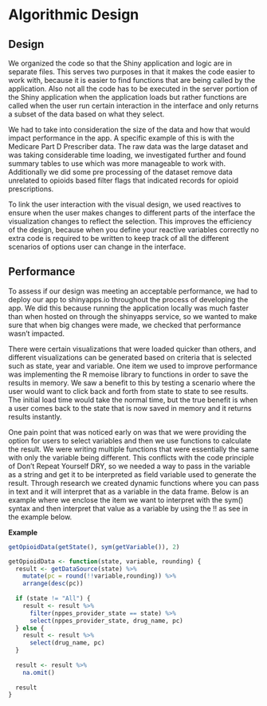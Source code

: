 # Algorithmic Design

## Design

We organized the code so that the Shiny application and logic are in separate files.  This serves two purposes in that it makes the code easier to work with, because it is easier to find functions that are being called by the application.   Also not all the code has to be executed in the server portion of the Shiny application when the application loads but rather functions are called when the user run certain interaction in the interface and only returns a subset of the data based on what they select.

We had to take into consideration the size of the data and how that would impact performance in the app.  A specific example of this is with the Medicare Part D Prescriber data.  The raw data was the large dataset and was taking considerable time loading, we investigated further and found summary tables to use which was more manageable to work with.  Additionally we did some pre processing of the dataset remove data unrelated to opioids based filter flags that indicated records for opioid prescriptions.

To link the user interaction with the visual design, we used reactives to ensure when the user makes changes to different parts of the interface the visualization changes to reflect the selection.  This improves the efficiency of the design, because when you define your reactive variables correctly no extra code is required to be written to keep track of all the different scenarios of options user can change in the interface.

## Performance

To assess if our design was meeting an acceptable performance, we had to deploy our app to shinyapps.io throughout the process of developing the app.  We did this because running the application locally was much faster than when hosted on through the shinyapps service, so we wanted to make sure that when big changes were made, we checked that performance wasn’t impacted.

There were certain visualizations that were loaded quicker than others, and different visualizations can be generated based on criteria that is selected such as state, year and variable.  One item we used to improve performance was implementing the R memoise library to functions in order to save the results in memory.  We saw a benefit to this by testing a scenario where the user would want to click back and forth from state to state to see results.  The initial load time would take the normal time, but the true benefit is when a user comes back to the state that is now saved in memory and it returns results instantly.

One pain point that was noticed early on was that we were providing the option for users to select variables and then we use functions to calculate the result.  We were writing multiple functions that were essentially the same with only the variable being different.  This conflicts with the code principle of Don’t Repeat Yourself DRY, so we needed a way to pass in the variable as a string and get it to be interpreted as field variable used to generate the result.  Through research we created dynamic functions where you can pass in text and it will interpret that as a variable in the data frame.  Below is an example where we enclose the item we want to interpret with the sym() syntax and then interpret that value as a variable by using the !! as see in the example below.

**Example**
```r
getOpioidData(getState(), sym(getVariable()), 2)
```

```r
getOpioidData <- function(state, variable, rounding) {
  result <- getDataSource(state) %>%
    mutate(pc = round(!!variable,rounding)) %>%
    arrange(desc(pc))
  
  if (state != "All") {
    result <- result %>%
      filter(nppes_provider_state == state) %>%
      select(nppes_provider_state, drug_name, pc)
  } else {
    result <- result %>%
      select(drug_name, pc)
  }
  
  result <- result %>% 
    na.omit()
  
  result
}
```

